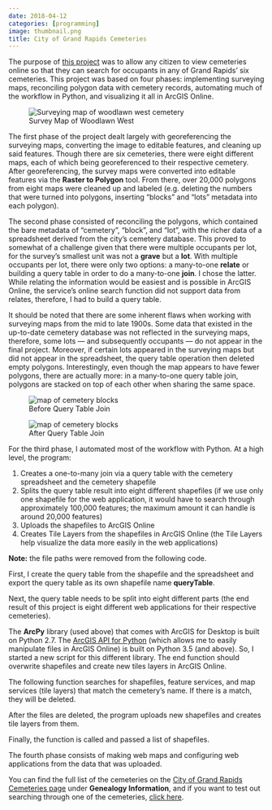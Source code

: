 ```yaml
---
date: 2018-04-12
categories: [programming]
image: thumbnail.png
title: City of Grand Rapids Cemeteries
---
```


The purpose of [this project](http://grandrapids.maps.arcgis.com/apps/webappviewer/index.html?id=53514aa28a584dbd8f07e7a3ced8af17) was to allow any citizen to view cemeteries online so that they can search for occupants in any of Grand Rapids' six cemeteries. This project was based on four phases: implementing surveying maps, reconciling polygon data with cemetery records, automating much of the workflow in Python, and visualizing it all in ArcGIS Online.

<figure>
  <img src="survey-map.png" alt="Surveying map of woodlawn west cemetery"/>
  <figcaption>Survey Map of Woodlawn West</figcaption>
</figure>

The first phase of the project dealt largely with georeferencing the surveying maps, converting the image to editable features, and cleaning up said features. Though there are six cemeteries, there were eight different maps, each of which being georeferenced to their respective cemetery. After georeferencing, the survey maps were converted into editable features via the **Raster to Polygon** tool. From there, over 20,000 polygons from eight maps were cleaned up and labeled (e.g. deleting the numbers that were turned into polygons, inserting "blocks" and "lots" metadata into each polygon).

The second phase consisted of reconciling the polygons, which contained the bare metadata of "cemetery", "block", and "lot", with the richer data of a spreadsheet derived from the city's cemetery database. This proved to somewhat of a challenge given that there were multiple occupants per lot, for the survey's smallest unit was not a **grave** but a **lot**. With multiple occupants per lot, there were only two options: a many-to-one **relate** or building a query table in order to do a many-to-one **join**. I chose the latter. While relating the information would be easiest and is possible in ArcGIS Online, the service's online search function did not support data from relates, therefore, I had to build a query table.

It should be noted that there are some inherent flaws when working with surveying maps from the mid to late 1900s. Some data that existed in the up-to-date cemetery database was not reflected in the surveying maps, therefore, some lots — and subsequently occupants — do not appear in the final project. Moreover, if certain lots appeared in the surveying maps but did not appear in the spreadsheet, the query table operation then deleted empty polygons. Interestingly, even though the map appears to have fewer polygons, there are actually more: in a many-to-one query table join, polygons are stacked on top of each other when sharing the same space.


<figure>
  <img src="pre-query.png" alt="map of cemetery blocks"/>
  <figcaption>Before Query Table Join</figcaption>
</figure>

<figure>
  <img src="post-query.png" alt="map of cemetery blocks"/>
  <figcaption>After Query Table Join</figcaption>
</figure>

For the third phase, I automated most of the workflow with Python. At a high level, the program:

1.  Creates a one-to-many join via a query table with the cemetery spreadsheet and the cemetery shapefile
2.  Splits the query table result into eight different shapefiles (if we use only one shapefile for the web application, it would have to search through approximately 100,000 features; the maximum amount it can handle is around 20,000 features)
3.  Uploads the shapefiles to ArcGIS Online
4.  Creates Tile Layers from the shapefiles in ArcGIS Online (the Tile Layers help visualize the data more easily in the web applications)

**Note:** the file paths were removed from the following code.

First, I create the query table from the shapefile and the spreadsheet and export the query table as its own shapefile name **queryTable**.

<script src="https://gist.github.com/freestok/1ec23833dcc8182e54d6dcd15e3f1380.js"></script>

Next, the query table needs to be split into eight different parts (the end result of this project is eight different web applications for their respective cemeteries).

<script src="https://gist.github.com/freestok/c48bcff6133343796657d9ba509c6e0b.js"></script>

The **ArcPy** library (used above) that comes with ArcGIS for Desktop is built on Python 2.7. The [ArcGIS API for Python](https://developers.arcgis.com/python/) (which allows me to easily manipulate files in ArcGIS Online) is built on Python 3.5 (and above). So, I started a new script for this different library. The end function should overwrite shapefiles and create new tiles layers in ArcGIS Online.

The following function searches for shapefiles, feature services, and map services (tile layers) that match the cemetery's name. If there is a match, they will be deleted.

<script src="https://gist.github.com/freestok/68bb70c4a5a260ec2d112f891e417976.js"></script>

After the files are deleted, the program uploads new shapefiles and creates tile layers from them.

<script src="https://gist.github.com/freestok/914c366c3b4b114c6bd8a66a3b708dfc.js"></script>

Finally, the function is called and passed a list of shapefiles.

<script src="https://gist.github.com/freestok/3bce3e108045dd8c883bf4738e373144.js"></script>

The fourth phase consists of making web maps and configuring web applications from the data that was uploaded.

You can find the full list of the cemeteries on the [City of Grand Rapids Cemeteries page](https://www.grandrapidsmi.gov/Government/Departments/Parks-and-Recreation/Cemeteries) under **Genealogy Information**, and if you want to test out searching through one of the cemeteries, [click here](http://grandrapids.maps.arcgis.com/apps/webappviewer/index.html?id=53514aa28a584dbd8f07e7a3ced8af17).